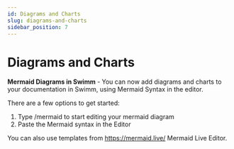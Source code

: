 ```yaml
---
id: Diagrams and Charts
slug: diagrams-and-charts
sidebar_position: 7
---
```


# Diagrams and Charts

**Mermaid Diagrams in Swimm** - You can now add diagrams and charts to your documentation in Swimm, using Mermaid Syntax in the editor. 

There are a few options to get started:
1. Type /mermaid to start editing your mermaid diagram
2. Paste the Mermaid syntax in the Editor 

You can also use templates from https://mermaid.live/ Mermaid Live Editor. 
